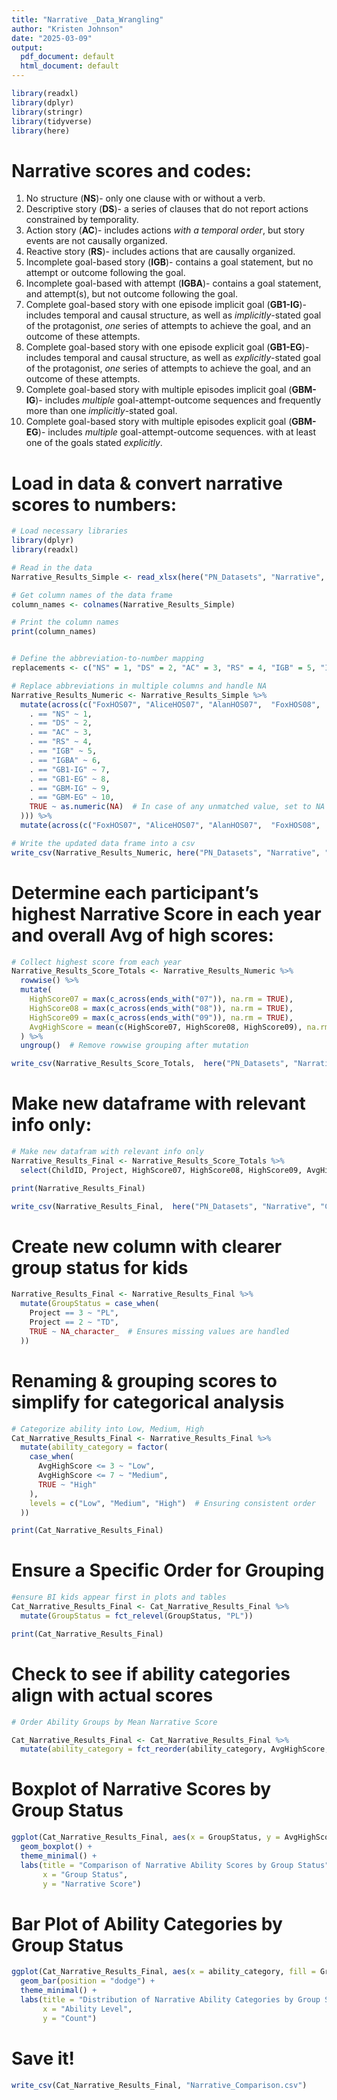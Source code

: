 ```yaml
---
title: "Narrative _Data_Wrangling"
author: "Kristen Johnson"
date: "2025-03-09"
output:
  pdf_document: default
  html_document: default
---
```


```r
library(readxl)
library(dplyr)
library(stringr)
library(tidyverse)
library(here)
```
# Narrative scores and codes:
1. No structure (**NS**)- only one clause with or without a verb. 
2. Descriptive story (**DS**)- a series of clauses that do not report actions constrained by temporality.
3. Action story (**AC**)-  includes actions *with a temporal order*, but story events are not causally organized.
4. Reactive story (**RS**)- includes actions that are causally organized.
5. Incomplete goal-based story (**IGB**)- contains a goal statement, but no attempt or outcome following the goal.
6. Incomplete goal-based with attempt (**IGBA**)- contains a goal statement, and attempt(s), but not outcome following the goal.
7. Complete goal-based story with one episode implicit goal (**GB1-IG**)- includes temporal and causal structure, as well as *implicitly*-stated goal of the protagonist, *one* series of attempts to achieve the goal, and an outcome of these attempts.
8. Complete goal-based story with one episode explicit goal (**GB1-EG**)- includes temporal and causal structure, as well as *explicitly*-stated goal of the protagonist, *one* series of attempts to achieve the goal, and an outcome of these attempts.
9. Complete goal-based story with multiple episodes implicit goal (**GBM-IG**)- includes *multiple* goal-attempt-outcome sequences and frequently more than one *implicitly*-stated goal. 
10. Complete goal-based story with multiple episodes explicit goal (**GBM-EG**)- includes *multiple* goal-attempt-outcome sequences. with at least one of the goals stated *explicitly*.

# Load in data & convert narrative scores to numbers:
```r
# Load necessary libraries
library(dplyr)
library(readxl)

# Read in the data
Narrative_Results_Simple <- read_xlsx(here("PN_Datasets", "Narrative", "CSVs_of_Combined_Data_N", "Narrative_Results_Simple.xlsx"))

# Get column names of the data frame
column_names <- colnames(Narrative_Results_Simple)

# Print the column names
print(column_names)


# Define the abbreviation-to-number mapping
replacements <- c("NS" = 1, "DS" = 2, "AC" = 3, "RS" = 4, "IGB" = 5, "IGBA" = 6, "GB1-IG" = 7, "GB1-EG" = 8, "GBM-IG" = 9, "GBM-EG" = 10)

# Replace abbreviations in multiple columns and handle NA
Narrative_Results_Numeric <- Narrative_Results_Simple %>%
  mutate(across(c("FoxHOS07", "AliceHOS07", "AlanHOS07",  "FoxHOS08",  "AlanHOS08", "FoxHOS09", "AlanHOS09" ), ~ case_when(
    . == "NS" ~ 1,
    . == "DS" ~ 2,
    . == "AC" ~ 3,
    . == "RS" ~ 4,
    . == "IGB" ~ 5,
    . == "IGBA" ~ 6,
    . == "GB1-IG" ~ 7,
    . == "GB1-EG" ~ 8,
    . == "GBM-IG" ~ 9,
    . == "GBM-EG" ~ 10,
    TRUE ~ as.numeric(NA)  # In case of any unmatched value, set to NA
  ))) %>%
  mutate(across(c("FoxHOS07", "AliceHOS07", "AlanHOS07",  "FoxHOS08",  "AlanHOS08", "FoxHOS09", "AlanHOS09"), ~ replace_na(., 0)))  # Replace NA with 0 in the selected columns

# Write the updated data frame into a csv
write_csv(Narrative_Results_Numeric, here("PN_Datasets", "Narrative", "CSVs_of_Combined_Data_N", "Narrative_Results_Numeric.csv"))

```


# Determine each participant's highest Narrative Score in each year and overall Avg of high scores:
```r
# Collect highest score from each year
Narrative_Results_Score_Totals <- Narrative_Results_Numeric %>%
  rowwise() %>%
  mutate(
    HighScore07 = max(c_across(ends_with("07")), na.rm = TRUE),
    HighScore08 = max(c_across(ends_with("08")), na.rm = TRUE),
    HighScore09 = max(c_across(ends_with("09")), na.rm = TRUE),
    AvgHighScore = mean(c(HighScore07, HighScore08, HighScore09), na.rm = TRUE)  # Add average of the 3 high scores
  ) %>%
  ungroup()  # Remove rowwise grouping after mutation

write_csv(Narrative_Results_Score_Totals,  here("PN_Datasets", "Narrative", "CSVs_of_Combined_Data_N", "Narrative_Results_Score_Totals.csv"))
```

# Make new dataframe with relevant info only:
```r
# Make new datafram with relevant info only
Narrative_Results_Final <- Narrative_Results_Score_Totals %>%
  select(ChildID, Project, HighScore07, HighScore08, HighScore09, AvgHighScore)

print(Narrative_Results_Final)

write_csv(Narrative_Results_Final,  here("PN_Datasets", "Narrative", "CSVs_of_Combined_Data_N", "Narrative_Results_Final.csv"))

```

# Create new column with clearer group status for kids
```r
Narrative_Results_Final <- Narrative_Results_Final %>%
  mutate(GroupStatus = case_when(
    Project == 3 ~ "PL",
    Project == 2 ~ "TD",
    TRUE ~ NA_character_  # Ensures missing values are handled
  ))
```

# Renaming & grouping scores to simplify for categorical analysis
```r
# Categorize ability into Low, Medium, High
Cat_Narrative_Results_Final <- Narrative_Results_Final %>%
  mutate(ability_category = factor(
    case_when(
      AvgHighScore <= 3 ~ "Low",
      AvgHighScore <= 7 ~ "Medium",
      TRUE ~ "High"
    ),
    levels = c("Low", "Medium", "High")  # Ensuring consistent order
  ))

print(Cat_Narrative_Results_Final)
```

# Ensure a Specific Order for Grouping 
```r
#ensure BI kids appear first in plots and tables
Cat_Narrative_Results_Final <- Cat_Narrative_Results_Final %>%
  mutate(GroupStatus = fct_relevel(GroupStatus, "PL"))

print(Cat_Narrative_Results_Final)
```

# Check to see if ability categories align with actual scores
```r
# Order Ability Groups by Mean Narrative Score

Cat_Narrative_Results_Final <- Cat_Narrative_Results_Final %>%
  mutate(ability_category = fct_reorder(ability_category, AvgHighScore, .fun = mean))

```

# Boxplot of Narrative Scores by Group Status
```r
ggplot(Cat_Narrative_Results_Final, aes(x = GroupStatus, y = AvgHighScore, fill = GroupStatus)) +
  geom_boxplot() +
  theme_minimal() +
  labs(title = "Comparison of Narrative Ability Scores by Group Status",
       x = "Group Status",
       y = "Narrative Score")

```

# Bar Plot of Ability Categories by Group Status
```r
ggplot(Cat_Narrative_Results_Final, aes(x = ability_category, fill = GroupStatus)) +
  geom_bar(position = "dodge") +
  theme_minimal() +
  labs(title = "Distribution of Narrative Ability Categories by Group Status",
       x = "Ability Level",
       y = "Count")

```

# Save it!
```r
write_csv(Cat_Narrative_Results_Final, "Narrative_Comparison.csv")
```


